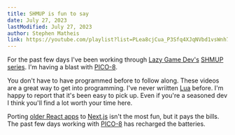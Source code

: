 ```yaml
---
title: SHMUP is fun to say
date: July 27, 2023
lastModified: July 27, 2023
author: Stephen Matheis
link: https://youtube.com/playlist?list=PLea8cjCua_P3Sfq4XJqNVbd1vsWnh7LZd
---
```


For the past few days I've been working through [Lazy Game Dev's](https://www.youtube.com/@LazyDevs) [SHMUP series](https://www.youtube.com/playlist?list=PLea8cjCua_P3Sfq4XJqNVbd1vsWnh7LZd). I'm having a blast with [PICO-8](https://www.lexaloffle.com/pico-8.php).

You don't have to have programmed before to follow along. These videos are a great way to get into programming. I've never wriitten [Lua](http://www.lua.org) before. I'm happy to report that it's been easy to pick up. Even if you're a seasoned dev I think you'll find a lot worth your time here. 

Porting [older React apps](https://react.dev/reference/react/Component) to [Next.js](https://nextjs.org/docs/app) isn't the most fun, but it pays the bills. The past few days working with [PICO-8](https://www.lexaloffle.com/pico-8.php) has recharged the batteries.
